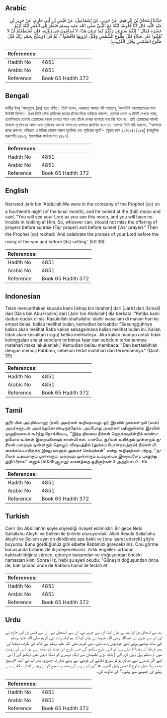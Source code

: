 ## Arabic


<div dir="rtl" lang="ar" style={{fontSize:'larger',backgroundColor:'#f8f9fa',padding:20}}>
حَدَّثَنَا إِسْحَاقُ بْنُ إِبْرَاهِيمَ، عَنْ جَرِيرٍ، عَنْ إِسْمَاعِيلَ، عَنْ قَيْسِ بْنِ أَبِي حَازِمٍ، عَنْ جَرِيرِ بْنِ عَبْدِ اللَّهِ، قَالَ كُنَّا جُلُوسًا لَيْلَةً مَعَ النَّبِيِّ صلى الله عليه وسلم فَنَظَرَ إِلَى الْقَمَرِ لَيْلَةَ أَرْبَعَ عَشْرَةَ فَقَالَ ‏"‏ إِنَّكُمْ سَتَرَوْنَ رَبَّكُمْ كَمَا تَرَوْنَ هَذَا، لاَ تُضَامُونَ فِي رُؤْيَتِهِ، فَإِنِ اسْتَطَعْتُمْ أَنْ لاَ تُغْلَبُوا عَلَى صَلاَةٍ قَبْلَ طُلُوعِ الشَّمْسِ وَقَبْلَ غُرُوبِهَا فَافْعَلُوا ‏"‏‏.‏ ثُمَّ قَرَأَ ‏(‏وَسَبِّحْ بِحَمْدِ رَبِّكَ قَبْلَ طُلُوعِ الشَّمْسِ وَقَبْلَ الْغُرُوبِ‏)‏
</div>
<div style={{backgroundColor:'#f8f9fa',padding:20, marginBottom: 10}}><table> <thead> <tr> <th>References:</th> <th></th> </tr> </thead> <tbody><tr><td>Hadith No</td><td>4851</td></tr><tr><td>Arabic No</td><td>4851</td></tr><tr><td>Reference</td><td>Book 65 Hadith 372</td></tr></tbody></table></div>

## Bengali


<div dir="ltr" lang="bn" style={{fontSize:'larger',backgroundColor:'#f8f9fa',padding:20}}>
জারীর ইবনু ‘আবদুল্লাহ্ (রাঃ) হতে বর্ণিত। তিনি বলেন, একরাতে আমরা নবী সাল্লাল্লাহু ‘আলাইহি ওয়াসাল্লামএর সঙ্গে উপবিষ্ট ছিলাম। তখন তিনি চৌদ্দ তারিখের রাতের চাঁদের দিকে তাকিয়ে বললেন, তোমরা যেমন এ চাঁদটি দেখতে পাচ্ছ, তেমনিভাবে তোমরা তোমাদের রবকে দেখতে পাবে এবং তাঁকে দেখার ব্যাপারে বাধা বিঘ্ন হবে না। তাই তোমাদের সামর্থ্য থাকলে সূর্যোদয়ের আগে এবং সূর্যাস্তের আগের সালাতের ব্যাপারে প্রভাবিত হবে না। তারপর তিনি পাঠ করলেন, ‘‘আপনার রবের প্রশংসা, পবিত্রতা ও মহিমা ঘোষণা করুন সূর্যোদয় এবং সূর্যাস্তের পূর্বে’’- (সূরাহ ক্বাফ ৫০/৩৯)।[৫৫৪] (আধুনিক প্রকাশনীঃ ৪৪৮৪, ইসলামিক ফাউন্ডেশনঃ ৪৪৮৭)
</div>
<div style={{backgroundColor:'#f8f9fa',padding:20, marginBottom: 10}}><table> <thead> <tr> <th>References:</th> <th></th> </tr> </thead> <tbody><tr><td>Hadith No</td><td>4851</td></tr><tr><td>Arabic No</td><td>4851</td></tr><tr><td>Reference</td><td>Book 65 Hadith 372</td></tr></tbody></table></div>

## English


<div dir="ltr" lang="en" style={{fontSize:'larger',backgroundColor:'#f8f9fa',padding:20}}>
Narrated Jarir bin 'Abdullah:We were in the company of the Prophet (ﷺ) on a fourteenth night (of the lunar month), and he looked at the (full) moon and said, "You will see your Lord as you see this moon, and you will have no trouble in looking at Him. So, whoever can, should not miss the offering of prayers before sunrise (Fajr prayer) and before sunset ('Asr prayer)." Then the Prophet (ﷺ) recited: 'And celebrate the praises of your Lord before the rising of the sun and before (its) setting.' (50.39)
</div>
<div style={{backgroundColor:'#f8f9fa',padding:20, marginBottom: 10}}><table> <thead> <tr> <th>References:</th> <th></th> </tr> </thead> <tbody><tr><td>Hadith No</td><td>4851</td></tr><tr><td>Arabic No</td><td>4851</td></tr><tr><td>Reference</td><td>Book 65 Hadith 372</td></tr></tbody></table></div>

## Indonesian


<div dir="ltr" lang="id" style={{fontSize:'larger',backgroundColor:'#f8f9fa',padding:20}}>
Telah menceritakan kepada kami [Ishaq bin Ibrahim] dari [Jarir] dari [Ismail] dari [Qais bin Abu Hazim] dari [Jarir bin Abdullah] dia berkata; "Ketika kami duduk-duduk di sisi Rasulullah shallallahu 'alaihi wasallam di malam hari ke empat belas, beliau melihat bulan, kemudian bersabda: "Sesungguhnya kalian akan melihat Rabb kalian sebagaimana kalian melihat bulan ini. Kalian tidak akan kesulitan (ragu) ketika melihatnya. Jika kalian mampu untuk tidak ketinggalan shalat sebelum terbitnya fajar dan sebelum terbenamnya matahari maka lakukanlah." Kemudian beliau membaca: "Dan bertasbihlah dengan memuji Rabbmu, sebelum terbit matahari dan terbenamnya." (Qaaf: 39)
</div>
<div style={{backgroundColor:'#f8f9fa',padding:20, marginBottom: 10}}><table> <thead> <tr> <th>References:</th> <th></th> </tr> </thead> <tbody><tr><td>Hadith No</td><td>4851</td></tr><tr><td>Arabic No</td><td>4851</td></tr><tr><td>Reference</td><td>Book 65 Hadith 372</td></tr></tbody></table></div>

## Tamil


<div dir="ltr" lang="ta" style={{fontSize:'larger',backgroundColor:'#f8f9fa',padding:20}}>
ஜரீர் பின் அப்தில்லாஹ் (ரலி) அவர்கள் கூறியதாவது: ஓர் இரவில் நாங்கள் நபி (ஸல்) அவர்களுடன் அமர்ந்துகொண்டிருந்தோம். அப்போது அவர்கள் பதினான்காம் இரவின் முழுநிலவைக் கூர்ந்து நோக்கியபடி, ‘‘இந்த நிலவை நீங்கள் நெருக்கடியின்றிக் காண்பதுபோல் உங்கள் இறைவனையும் காண்பீர்கள். எனவே, சூரியன் உதிக்கும் முன்னரும் சூரியன் மறையும் முன்னரும் தொழும் விஷயத்தில் (தூக்கம் போன்றவற்றால்) நீங்கள் மிகைக்கப்படாதிருக்க இயலு மானால் அதைச் செய்யுங்கள்” என்று கூறினார்கள். பிறகு, ‘‘சூரியன் உதயமாகும் முன்னரும், மறையும் முன்னரும் உம்முடைய இறைவனைப் புகழ்ந்து துதிப்பீராக!” எனும் (50:39ஆவது) வசனத்தை ஓதினார்கள்.3 அத்தியாயம் : 65
</div>
<div style={{backgroundColor:'#f8f9fa',padding:20, marginBottom: 10}}><table> <thead> <tr> <th>References:</th> <th></th> </tr> </thead> <tbody><tr><td>Hadith No</td><td>4851</td></tr><tr><td>Arabic No</td><td>4851</td></tr><tr><td>Reference</td><td>Book 65 Hadith 372</td></tr></tbody></table></div>

## Turkish


<div dir="ltr" lang="tr" style={{fontSize:'larger',backgroundColor:'#f8f9fa',padding:20}}>
Cerir İbn Abdiilah'ın şöyle söylediği rivayet edilmiştir: Bir gece Nebi Sallallahu Aleyhi ve Sellem ile birlikte oturuyorduk. Allah Resulü Sallallahu Aleyhi ve Sellem ayın on dördünde aya baktı ve [onu işaret ederek] şöyle buyurdu: Bunu gördüğünüz gibi elbette Rabbinizi göreceksiniz. Onu görme konusunda birbirinizle itişmeyeceksiniz. Artık engelleri ortadan kaldırabildiğiniz sürece, güneşin batışmdan ve doğuşundan önceki namazıarı kılın! Sonra Hz. Nebi şu ayeti okudu: "Güneşin doğuşundan önce de, batı şmdan önce de Rabbini hamd ile tesbih et
</div>
<div style={{backgroundColor:'#f8f9fa',padding:20, marginBottom: 10}}><table> <thead> <tr> <th>References:</th> <th></th> </tr> </thead> <tbody><tr><td>Hadith No</td><td>4851</td></tr><tr><td>Arabic No</td><td>4851</td></tr><tr><td>Reference</td><td>Book 65 Hadith 372</td></tr></tbody></table></div>

## Urdu


<div dir="rtl" lang="ur" style={{fontSize:'larger',backgroundColor:'#f8f9fa',padding:20}}>
ہم سے اسحاق بن ابراہیم نے بیان کیا، ان سے جریر نے، ان سے اسمٰعیل نے، ان سے قیس بن ابی حازم نے اور ان سے جریر بن عبداللہ رضی اللہ عنہما نے بیان کیا کہ ہم ایک رات نبی کریم صلی اللہ علیہ وسلم کے ساتھ بیٹھے ہوئے تھے چودہویں رات تھی۔ نبی کریم صلی اللہ علیہ وسلم نے چاند کی طرف دیکھا اور پھر فرمایا کہ یقیناً تم اپنے رب کو اسی طرح دیکھو گے جس طرح اس چاند کو دیکھ رہے ہو۔ اس کی رؤیت میں تم دھکم پیل نہیں کرو گے ( بلکہ بڑے اطمینان سے ایک دوسرے کو دھکا دیئے بغیر دیکھو گے ) اس لیے اگر تمہارے لیے ممکن ہو تو سورج نکلنے اور ڈوبنے سے پہلے نماز نہ چھوڑو۔ پھر آپ نے آیت «وسبح بحمد ربك قبل طلوع الشمس وقبل الغروب‏» ”اور اپنے رب کی حمد و تسبیح کرتے رہئیے آفتاب نکلنے سے پہلے اور چھپنے سے پہلے۔“ کی تلاوت کی۔
</div>
<div style={{backgroundColor:'#f8f9fa',padding:20, marginBottom: 10}}><table> <thead> <tr> <th>References:</th> <th></th> </tr> </thead> <tbody><tr><td>Hadith No</td><td>4851</td></tr><tr><td>Arabic No</td><td>4851</td></tr><tr><td>Reference</td><td>Book 65 Hadith 372</td></tr></tbody></table></div>